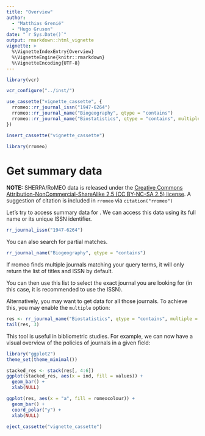 ```yaml
---
title: "Overview"
author: 
  - "Matthias Grenié"
  - "Hugo Gruson"
date: "`r Sys.Date()`"
output: rmarkdown::html_vignette
vignette: >
  %\VignetteIndexEntry{Overview}
  %\VignetteEngine{knitr::rmarkdown}
  %\VignetteEncoding{UTF-8}
---
```



```r
library(vcr)

vcr_configure("../inst/")

use_cassette("vignette_cassette", {
  rromeo::rr_journal_issn("1947-6264")
  rromeo::rr_journal_name("Biogeography", qtype = "contains")
  rromeo::rr_journal_name("Biostatistics", qtype = "contains", multiple = TRUE)
})

insert_cassette("vignette_cassette")
```

```r
library(rromeo)
```

# Get summary data

**NOTE:** SHERPA/RoMEO data is released under the [Creative Commons Attribution-NonCommercial-ShareAlike 2.5 (CC BY-NC-SA 2.5) license](https://creativecommons.org/licenses/by-nc-sa/2.5/). A suggestion of citation is included in `rromeo` via `citation("rromeo")`

Let's try to access summary data for . We can access this data using its full
name or its unique ISSN identifier.

```r
rr_journal_issn("1947-6264")
```

You can also search for partial matches.

```r
rr_journal_name("Biogeography", qtype = "contains")
```

If rromeo finds multiple journals matching your query terms, it will only return
the list of titles and ISSN by default.

You can then use this list to select the exact journal you are looking for (in
this case, it is recommended to use the ISSN).

Alternatively, you may want to get data for all those journals. To achieve this,
you may enable the `multiple` option:

```r
res <- rr_journal_name("Biostatistics", qtype = "contains", multiple = TRUE)
tail(res, 3)
```

This tool is useful in bibliometric studies. For example, we can now have a 
visual overview of the policies of journals in a given field:

```r
library("ggplot2")
theme_set(theme_minimal())

stacked_res <- stack(res[, 4:6])
ggplot(stacked_res, aes(x = ind, fill = values)) +
  geom_bar() +
  xlab(NULL)
```

```r
ggplot(res, aes(x = "a", fill = romeocolour)) +
  geom_bar() + 
  coord_polar("y") +
  xlab(NULL)
```

```r
eject_cassette("vignette_cassette")
```
